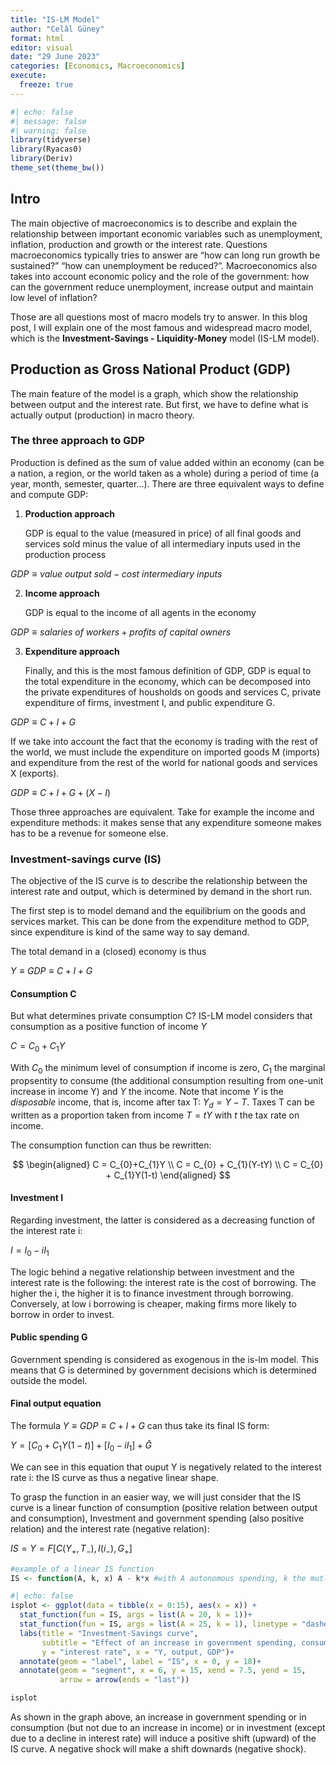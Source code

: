 ```yaml
---
title: "IS-LM Model"
author: "Celâl Güney"
format: html
editor: visual
date: "29 June 2023"
categories: [Economics, Macroeconomics]
execute: 
  freeze: true
---
```


```r
#| echo: false
#| message: false
#| warning: false
library(tidyverse)
library(Ryacas0)
library(Deriv)
theme_set(theme_bw())
```


## Intro

The main objective of macroeconomics is to describe and explain the relationship between important economic variables such as unemployment, inflation, production and growth or the interest rate. Questions macroeconomics typically tries to answer are "how can long run growth be sustained?" "how can unemployment be reduced?". Macroeconomics also takes into account economic policy and the role of the government: how can the government reduce unemployment, increase output and maintain low level of inflation?

Those are all questions most of macro models try to answer. In this blog post, I will explain one of the most famous and widespread macro model, which is the **Investment-Savings - Liquidity-Money** model (IS-LM model).

## Production as Gross National Product (GDP)

The main feature of the model is a graph, which show the relationship between output and the interest rate. But first, we have to define what is actually output (production) in macro theory.

### The three approach to GDP

Production is defined as the sum of value added within an economy (can be a nation, a region, or the world taken as a whole) during a period of time (a year, month, semester, quarter...). There are three equivalent ways to define and compute GDP:

1. **Production approach**

    GDP is equal to the value (measured in price) of all final goods and services sold minus the value of all intermediary inputs used in the production process
    
$GDP \equiv value\: output\: sold - cost\: intermediary\: inputs$

2. **Income approach**

    GDP is equal to the income of all agents in the economy

$GDP \equiv salaries\:of\:workers + profits\:of\:capital\:owners$

3. **Expenditure approach**

    Finally, and this is the most famous definition of GDP, GDP is equal to the total expenditure in the economy, which can be decomposed into the private expenditures of housholds on goods and services C, private expenditure of firms, investment I, and public expenditure G. 
    
$GDP \equiv C + I + G$

If we take into account the fact that the economy is trading with the rest of the world, we must include the expenditure on imported goods M (imports) and expenditure from the rest of the world for national goods and services X (exports).

$GDP \equiv C + I + G + (X-I)$

Those three approaches are equivalent. Take for example the income and expenditure methods: it makes sense that any expenditure someone makes has to be a revenue for someone else.

### Investment-savings curve (IS)

The objective of the IS curve is to describe the relationship between the interest rate and output, which is determined by demand in the short run.

The first step is to model demand and the equilibrium on the goods and services market. This can be done from the expenditure method to GDP, since expenditure is kind of the same way to say demand.

The total demand in a (closed) economy is thus 

$Y \equiv GDP \equiv C + I + G$


#### Consumption C

But what determines private consumption C? IS-LM model considers that consumption as a positive function of income $Y$

$C = C_{0}+C_{1}Y$

With $C_{0}$ the minimum level of consumption if income is zero, $C_{1}$ the marginal propsentity to consume (the additional consumption resulting from one-unit increase in income Y) and $Y$ the income. Note that income $Y$ is the *disposable* income, that is, income after tax T: $Y_d = Y-T$. Taxes T can be written as a proportion taken from income $T = tY$ with $t$ the tax rate on income.

The consumption function can thus be rewritten:

$$
\begin{aligned}
C = C_{0}+C_{1}Y
\\
C = C_{0} + C_{1}(Y-tY)
\\
C = C_{0} + C_{1}Y(1-t)
\end{aligned}
$$

#### Investment I

Regarding investment, the latter is considered as a decreasing function of the interest rate i:

$I = I_{0} -iI_{1}$

The logic behind a negative relationship between investment and the interest rate is the following: the interest rate is the cost of borrowing. The higher the i, the higher it is to finance investment through borrowing. Conversely, at low i borrowing is cheaper, making firms more likely to borrow in order to invest.

#### Public spending G

Government spending is considered as exogenous in the is-lm model. This means that G is determined by government decisions which is determined outside the model.


#### Final output equation

The formula $Y \equiv GDP \equiv C + I + G$ can thus take its final IS form:

$Y = [C_{0} + C_{1}Y(1-t)] + [I_{0} - iI_{1}] + \bar{G}$

We can see in this equation that ouput Y is negatively related to the interest rate i: the IS curve as thus a negative linear shape.

To grasp the function in an easier way, we will just consider that the IS curve is a linear function of consumption (positive relation between output and consumption), Investment and government spending (also positive relation) and the interest rate (negative relation):

$IS = Y = F[C(Y_{+}, T_{-}), I(i_{-}), G_{+}]$

```r
#example of a linear IS function
IS <- function(A, k, x) A - k*x #with A autonomous spending, k the mutliplier and x the interest rate

```


```r
#| echo: false
isplot <- ggplot(data = tibble(x = 0:15), aes(x = x)) +
  stat_function(fun = IS, args = list(A = 20, k = 1))+
  stat_function(fun = IS, args = list(A = 25, k = 1), linetype = "dashed")+
  labs(title = "Investment-Savings curve",
       subtitle = "Effect of an increase in government spending, consumption or investment",
       y = "interest rate", x = "Y, output, GDP")+
  annotate(geom = "label", label = "IS", x = 0, y = 18)+
  annotate(geom = "segment", x = 6, y = 15, xend = 7.5, yend = 15,
           arrow = arrow(ends = "last"))

isplot
```

As shown in the graph above, an increase in government spending or in consumption (but not due to an increase in income) or in investment (except due to a decline in interest rate) will induce a positive shift (upward) of the IS curve. A negative shock will make a shift downards (negative shock).











